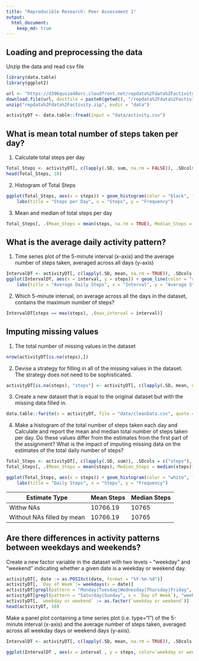 ```yaml
---
title: "Reproducible Research: Peer Assessment 1"
output: 
  html_document:
    keep_md: true
---
```



## Loading and preprocessing the data
Unzip the data and read csv file
```r
library(data.table)
library(ggplot2)

url <- "https://d396qusza40orc.cloudfront.net/repdata%2Fdata%2Factivity.zip"
download.file(url, destfile = paste0(getwd(), "/repdata%2Fdata%2Factivity.zip"), method = "curl")
unzip("repdata%2Fdata%2Factivity.zip", exdir = "data")

activityDT <- data.table::fread(input = "data/activity.csv")
```

## What is mean total number of steps taken per day?
1. Calculate total steps per day
```r
Total_Steps <- activityDT[, c(lapply(.SD, sum, na.rm = FALSE)), .SDcols = c("steps"), by = .(date)]
head(Total_Steps, 10)
```
2. Histogram of Total Steps
```r
ggplot(Total_Steps, aes(x = steps)) + geom_histogram(color = "black", fill = "green", binwidth = 1000) +
    labs(title = "Steps per Day", x = "Steps", y = "Frequency")
```
3. Mean and median of total steps per day
```r
Total_Steps[, .(Mean_Steps = mean(steps, na.rm = TRUE), Median_Steps = median(steps, na.rm = TRUE))]
```
## What is the average daily activity pattern?
1. Time series plot of the 5-minute interval (x-axis) and the average number of steps taken, averaged across all days (y-axis)
```r
IntervalDT <- activityDT[, c(lapply(.SD, mean, na.rm = TRUE)), .SDcols = c("steps"), by = .(interval)]
ggplot(IntervalDT, aes(x = interval, y = steps)) + geom_line(color = "red", size =1) +
    labs(title = "Average Daily Steps", x = "Interval", y = "Average Steps per Day")
```
2. Which 5-minute interval, on average across all the days in the dataset, contains the maximum number of steps?
```r
IntervalDT[steps == max(steps), .(max_interval = interval)]
```

## Imputing missing values
1. The total number of missing values in the dataset
```r
nrow(activityDT[is.na(steps),])
```
2. Devise a strategy for filling in all of the missing values in the dataset. The strategy does not need to be sophisticated.
```r
activityDT[is.na(steps), "steps"] <- activityDT[, c(lapply(.SD, mean, na.rm = TRUE)), .SDcols = c("steps")]
```
3. Create a new dataset that is equal to the original dataset but with the missing data filled in.
```r
data.table::fwrite(x = activityDT, file = "data/cleanData.csv", quote = FALSE)
```
4. Make a histogram of the total number of steps taken each day and Calculate and report the mean and median total number of steps taken per day. Do these values differ from the estimates from the first part of the assignment? What is the impact of imputing missing data on the estimates of the total daily number of steps?
```r
Total_Steps <- activityDT[, c(lapply(.SD, sum)), .SDcols = c("steps"), by = .(date)]
Total_Steps[, .(Mean_Steps = mean(steps), Median_Steps = median(steps))]

ggplot(Total_Steps, aes(x = steps)) + geom_histogram(color = "white", fill = "blue", binwidth = 1000) +
    labs(title = "Daily Steps", x = "Steps", y = "Frequency")
```

Estimate Type | Mean Steps | Median Steps
--- | --- | ---
Withw NAs | 10766.19 | 10765
Without NAs filled by mean | 10766.19 | 10765

## Are there differences in activity patterns between weekdays and weekends?
Create a new factor variable in the dataset with two levels – “weekday” and “weekend” indicating whether a given date is a weekday or weekend day.
```r
activityDT[, date := as.POSIXct(date, format = "%Y-%m-%d")]
activityDT[, `Day of Week`:= weekdays(x = date)]
activityDT[grepl(pattern = "Monday|Tuesday|Wednesday|Thursday|Friday", x = `Day of Week`), "weekday or weekend"] <- "weekday"
activityDT[grepl(pattern = "Saturday|Sunday", x = `Day of Week`), "weekday or weekend"] <- "weekend"
activityDT[, `weekday or weekend` := as.factor(`weekday or weekend`)]
head(activityDT, 10)
```
Make a panel plot containing a time series plot (i.e. \color{red}{\verb|type = "l"|}type="l") of the 5-minute interval (x-axis) and the average number of steps taken, averaged across all weekday days or weekend days (y-axis).
```r
IntervalDT <- activityDT[, c(lapply(.SD, mean, na.rm = TRUE)), .SDcols = c("steps"), by = .(interval, `weekday or weekend`)] 

ggplot(IntervalDT , aes(x = interval , y = steps, color=`weekday or weekend`)) + geom_line() + labs(title = "Average Daily Steps by Weektype", x = "Interval", y = "Number of Steps") + facet_wrap(~`weekday or weekend` , ncol = 1, nrow=2)
```
